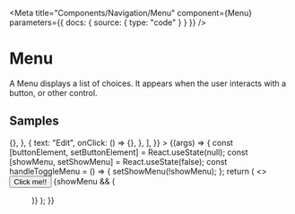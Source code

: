 
<Meta
  title="Components/Navigation/Menu"
  component={Menu}
  parameters={{ docs: { source: { type: "code" } } }}
/>

# Menu

A Menu displays a list of choices. It appears when the user interacts with a button, or other control.

<ArgsTable of={Menu} />

## Samples

<Canvas>
  <Story
    name="Example"
    args={{
      contents: [
        {
          text: "Save",
          onClick: () => {},
        },
        {
          text: "Edit",
          onClick: () => {},
        },
      ],
    }}
  >
    {(args) => {
      const [buttonElement, setButtonElement] = React.useState(null);
      const [showMenu, setShowMenu] = React.useState(false);
      const handleToggleMenu = () => {
        setShowMenu(!showMenu);
      };
      return (
        <>
          <button ref={setButtonElement} onClick={handleToggleMenu}>
            Click me!!
          </button>
          {showMenu && (
            <Menu
              {...args}
              baseElement={buttonElement}
              onClose={handleToggleMenu}
            />
          )}
        </>
      );
    }}
  </Story>
</Canvas>
